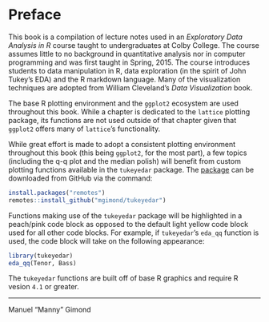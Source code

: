 # Preface {.unnumbered}


This book is a compilation of lecture notes used in an *Exploratory Data Analysis in R* course taught to undergraduates at Colby College. The course assumes little to no background in quantitative analysis nor in computer programming and was first taught in Spring, 2015. The course introduces students to data manipulation in R, data exploration (in the spirit of John Tukey's EDA) and the R markdown language. Many of the visualization techniques are adopted from William Cleveland's *Data Visualization* book.

The base R plotting environment and the `ggplot2` ecosystem are used throughout this book. While a chapter is dedicated to the `lattice` plotting package, its functions are not used outside of that chapter given that `ggplot2` offers many of `lattice`'s functionality.

While great effort is made to adopt a consistent plotting environment throughout this book (this being `ggplot2`, for the most part), a few topics (including the q-q plot and the median polish) will benefit from custom plotting functions available in the `tukeyedar` package. The [package](https://github.com/mgimond/tukeyedar/) can be downloaded from GitHub via the command:

```r
install.packages("remotes")
remotes::install_github("mgimond/tukeyedar")
```

Functions making use of the `tukeyedar` package will be highlighted in a peach/pink code block as opposed to the default light yellow code block used for all other code blocks. For example, if `tukeyedar`'s `eda_qq` function is used, the code block will take on the following appearance:

```r
library(tukeyedar)
eda_qq(Tenor, Bass)
```

The `tukeyedar` functions are built off of base R graphics and require R vesion `4.1` or greater.

------------------

Manuel "Manny" Gimond





